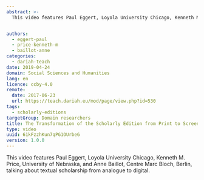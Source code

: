 ```yaml
---
abstract: >-
  This video features Paul Eggert, Loyola University Chicago, Kenneth M. Price, University of Nebraska, and Anne Baillot, Centre Marc Bloch, Berlin, talking about textual scholarship from analogue to digital.


authors:
  - eggert-paul
  - price-kenneth-m
  - baillot-anne
categories:
  - dariah-teach
date: 2019-04-24
domain: Social Sciences and Humanities
lang: en
licence: ccby-4.0
remote:
  date: 2017-06-23
  url: https://teach.dariah.eu/mod/page/view.php?id=530
tags:
  - scholarly-editions
targetGroup: Domain researchers
title: The Transformation of the Scholarly Edition from Print to Screen
type: video
uuid: 61kFzzhKun7qPG1OUrbeG
version: 1.0.0
---
```


This video features Paul Eggert, Loyola University Chicago, Kenneth M. Price, University of Nebraska, and Anne Baillot, Centre Marc Bloch, Berlin, talking about textual scholarship from analogue to digital.

<VideoCard
  title="The Transformation of the Scholarly Edition from Print to Screen"
  id="cKkVCzms-Sk"
  image="/assets/images/cms/resources/the-transformation-of-the-scholarly-edition-from-print-to-screen/paul-eggert.png"
/>
